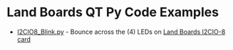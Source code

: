 = Land Boards QT Py Code Examples =

* [https://github.com/land-boards/lb-boards/blob/master/Projects/QTPy/Land%20Boards/Land%20Boards%20QT%20Py%20Code/I2CIO8_Blink.py I2CIO8_Blink.py] - Bounce across the (4) LEDs on [http://land-boards.com/blwiki/index.php?title=I2CIO-8 Land Boards I2CIO-8 card]
